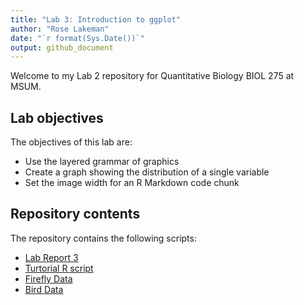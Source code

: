 ```yaml
---
title: "Lab 3: Introduction to ggplot"
author: "Rose Lakeman"
date: "`r format(Sys.Date())`"
output: github_document
---
```



Welcome to my Lab 2 repository for Quantitative Biology BIOL 275 at MSUM.

## Lab objectives

The objectives of this lab are:

- Use the layered grammar of graphics
- Create a graph showing the distribution of a single variable
- Set the image width for an R Markdown code chunk

## Repository contents

The repository contains the following scripts:

- [Lab Report 3](lab-report.md)
- [Turtorial R script](turtorial-walk-through.R)
- [Firefly Data](FireFlies_Data.R)
- [Bird Data](ebird_data.R)

